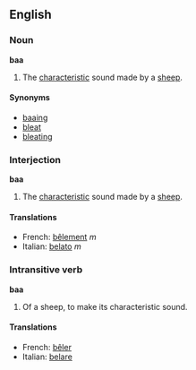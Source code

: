 ==English==
===Noun===
'''baa'''

#The [[characteristic]] sound made by a [[sheep]].

====Synonyms====
*[[baaing]]
*[[bleat]]
*[[bleating]]

===Interjection===
'''baa'''

#The [[characteristic]] sound made by a [[sheep]].

====Translations====
*French: [[bêlement]] ''m''
*Italian: [[belato]] ''m''

===Intransitive verb===
'''baa'''

#Of a sheep, to make its characteristic sound.

====Translations====
*French: [[bêler]]
*Italian: [[belare]]